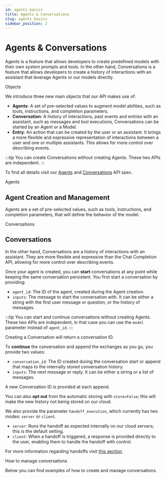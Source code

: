 ```yaml
---
id: agents_basics
title: Agents & Conversations
slug: agents_basics
sidebar_position: 2
---
```





# Agents & Conversations

Agents is a feature that allows developers to create predefined models with their own system prompts and tools. In the other hand, Conversations is a feature that allows developers to create a history of interactions with an assistant that leverage Agents or our models directly.

<SectionTab as="h1" sectionId="objects">Objects</SectionTab>

We introduce three new main objects that our API makes use of:
- **Agents**: A set of pre-selected values to augment model abilities, such as tools, instructions, and completion parameters.
- **Conversation**: A history of interactions, past events and entries with an assistant, such as messages and tool executions, Conversations can be started by an Agent or a Model.
- **Entry**: An action that can be created by the user or an assistant. It brings a more flexible and expressive representation of interactions between a user and one or multiple assistants. This allows for more control over describing events.

:::tip
You can create Conversations without creating Agents. These two APIs are independent.
:::

To find all details visit our [Agents](https://docs.mistral.ai/api/#tag/beta.agents) and [Conversations](https://docs.mistral.ai/api/#tag/beta.conversations) API spec.

<SectionTab as="h1" sectionId="agents">Agents</SectionTab>

## Agent Creation and Management

Agents are a set of pre-selected values, such as tools, instructions, and completion parameters, that will define the behavior of the model.

<ExplorerTabs>
  <ExplorerTab value="agent-creation" label="Agent Creation">
    <AgentCreationTab/>
  </ExplorerTab>
  <ExplorerTab value="agent-update" label="Agent Update">
    <AgentUpdateTab/>
  </ExplorerTab>
</ExplorerTabs>

<SectionTab as="h1" sectionId="conversations">Conversations</SectionTab>

## Conversations

In the other hand, Conversations are a history of interactions with an assistant. They are more flexible and expressive than the Chat Completion API, allowing for more control over describing events.

Once your agent is created, you can **start** conversations at any point while keeping the same conversation persistent. You first start a conversation by providing:
- `agent_id`: The ID of the agent, created during the Agent creation.
- `inputs`: The message to start the conversation with. It can be either a string with the first user message or question, or the history of messages.  

:::tip
You can start and continue conversations without creating Agents. These two APIs are independent, in that case you can use the `model` parameter instead of `agent_id`.
:::

Creating a Conversation will return a conversation ID.

To **continue** the conversation and append the exchanges as you go, you provide two values:
- `conversation_id`: The ID created during the conversation start or append that maps to the internally stored conversation history.
- `inputs`: The next message or reply. It can be either a string or a list of messages.  

A new Conversation ID is provided at each append.

You can also **opt out** from the automatic storing with `store=False`; this will make the new history not being stored on our cloud.  

We also provide the parameter `handoff_execution`, which currently has two modes: `server` or `client`.
- `server`: Runs the handoff as expected internally on our cloud servers; this is the default setting.
- `client`: When a handoff is triggered, a response is provided directly to the user, enabling them to handle the handoff with control.  

For more information regarding handoffs visit [this section](../handoffs).

<SectionTab as="h2" variant="secondary" sectionId="conversations_management">How to manage conversations</SectionTab>

Below you can find examples of how to create and manage conversations.

<ExplorerTabs>
  <ExplorerTab value="starting" label="Starting">
    <StartingTab/>
  </ExplorerTab>
  <ExplorerTab value="continue" label="Continue">
    <ContinueTab/>
  </ExplorerTab>
  <ExplorerTab value="retrieve" label="retrieve">
    <RetrieveTab/>
  </ExplorerTab>
  <ExplorerTab value="restart" label="Restart">
    <RestartTab/>
  </ExplorerTab>
  <ExplorerTab value="streaming" label="Streaming">
    <StreamingTab/>
  </ExplorerTab>
</ExplorerTabs>